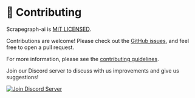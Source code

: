
# 🤝 Contributing

Scrapegraph-ai is [MIT LICENSED](https://github.com/VinciGit00/Scrapegraph-ai/blob/main/LICENSE).

Contributions are welcome! Please check out the [GitHub issues](https://github.com/VinciGit00/Scrapegraph-ai/issues), and feel free to open a pull request.

For more information, please see the [contributing guidelines](https://github.com/VinciGit00/Scrapegraph-ai/blob/main/CONTRIBUTING.md).

Join our Discord server to discuss with us improvements and give us suggestions!

[![Join Discord Server](https://img.shields.io/badge/Discord-7289DA?style=for-the-badge&logo=discord&logoColor=white)](https://discord.com/invite/gkxQDAjfeX)

<DocCardList />